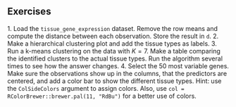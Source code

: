 ## Exercises 
1\. Load the `tissue_gene_expression` dataset. Remove the row means and compute the distance between each observation. Store the result in `d`. 
2\. Make a hierarchical clustering plot and add the tissue types as labels. 
3\. Run a k-means clustering on the data with $K=7$. Make a table comparing the identified clusters to the actual tissue types. Run the algorithm several times to see how the answer changes. 
4\. Select the 50 most variable genes. Make sure the observations show up in the columns, that the predictors are centered, and add a color bar to show the different tissue types. Hint: use the `ColSideColors` argument to assign colors. Also, use `col = RColorBrewer::brewer.pal(11, "RdBu")` for a better use of colors. 

 
